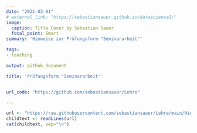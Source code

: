 ```yaml
---
date: "2021-03-01"
# external_link: "https://sebastiansauer.github.io/datascience1/"
image:
  caption: Title Cover by Sebastian Sauer
  focal_point: Smart
summary: 'Hinweise zur Prüfungsform "Seminararbeit"'

tags:
- teaching

output: github_document

title: 'Prüfungsform "Seminararbeit"'


url_code: "https://github.com/sebastiansauer/Lehre"

---
```








```r
url <- "https://raw.githubusercontent.com/sebastiansauer/Lehre/main/Hinweise/Hinweise-Pruefung-Seminararbeit.Rmd"
childtext <- readLines(url)
cat(childtext, sep="\n")
```




